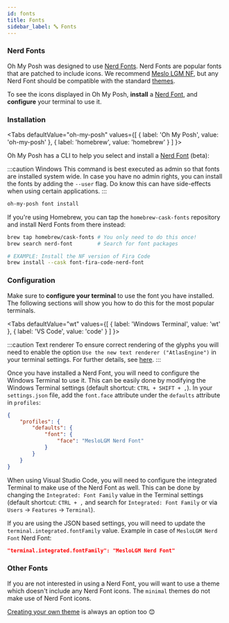```yaml
---
id: fonts
title: Fonts
sidebar_label: 🔤 Fonts
---
```



### Nerd Fonts

Oh My Posh was designed to use [Nerd Fonts][nerdfonts]. Nerd Fonts are popular
fonts that are patched to include icons. We recommend [Meslo LGM NF][meslo], but
any Nerd Font should be compatible with the standard [themes][themes].

To see the icons displayed in Oh My Posh, **install** a [Nerd Font][nerdfonts],
and **configure** your terminal to use it.

### Installation

<Tabs
    defaultValue="oh-my-posh"
    values={[
        { label: 'Oh My Posh', value: 'oh-my-posh' },
        { label: 'homebrew', value: 'homebrew' }
    ]
}>
<TabItem value="oh-my-posh">

Oh My Posh has a CLI to help you select and install a [Nerd Font][nerdfonts]
(beta):

:::caution Windows This command is best executed as admin so that fonts are
installed system wide. In case you have no admin rights, you can install the
fonts by adding the `--user` flag. Do know this can have side-effects when using
certain applications. :::

```bash
oh-my-posh font install
```

</TabItem>
<TabItem value="homebrew">

If you're using Homebrew, you can tap the `homebrew-cask-fonts` repository and
install Nerd Fonts from there instead:

```bash
brew tap homebrew/cask-fonts # You only need to do this once!
brew search nerd-font        # Search for font packages

# EXAMPLE: Install the NF version of Fira Code
brew install --cask font-fira-code-nerd-font
```

</TabItem>
</Tabs>

### Configuration

Make sure to **configure your terminal** to use the font you have installed. The
following sections will show you how to do this for the most popular terminals.

<Tabs
    defaultValue="wt"
    values={[
        { label: 'Windows Terminal', value: 'wt' },
        { label: 'VS Code', value: 'code' }
    ]
}>
<TabItem value="wt">

:::caution Text renderer To ensure correct rendering of the glyphs you will need
to enable the option `Use the new text renderer ("AtlasEngine")` in your
terminal settings. For further details, see [here][wt-issue-8993]. :::

Once you have installed a Nerd Font, you will need to configure the Windows
Terminal to use it. This can be easily done by modifying the Windows Terminal
settings (default shortcut: `CTRL + SHIFT + ,`). In your `settings.json` file,
add the `font.face` attribute under the `defaults` attribute in `profiles`:

```json
{
	"profiles": {
		"defaults": {
			"font": {
				"face": "MesloLGM Nerd Font"
			}
		}
	}
}
```

</TabItem>
<TabItem value="code">

When using Visual Studio Code, you will need to configure the integrated
Terminal to make use of the Nerd Font as well. This can be done by changing the
`Integrated: Font Family` value in the Terminal settings (default shortcut:
`CTRL + ,` and search for `Integrated: Font Family` or via `Users` -> `Features`
-> `Terminal`).

If you are using the JSON based settings, you will need to update the
`terminal.integrated.fontFamily` value. Example in case of `MesloLGM Nerd Font`
Nerd Font:

```json
"terminal.integrated.fontFamily": "MesloLGM Nerd Font"
```

</TabItem>
</Tabs>

### Other Fonts

If you are not interested in using a Nerd Font, you will want to use a theme
which doesn't include any Nerd Font icons. The `minimal` themes do not make use
of Nerd Font icons.

[Creating your own theme][configuration] is always an option too 😊

[nerdfonts]: https://www.nerdfonts.com/
[meslo]:
	HTTPS://GitHub.Com/ryanoasis/nerd-fonts/releases/download/v3.0.2/Meslo.zip
[themes]: HTTPS://GitHub.Com/JanDeDobbeleer/oh-my-posh/tree/main/themes
[configuration]: /docs/installation/customize
[wt-issue-8993]: HTTPS://GitHub.Com/microsoft/terminal/issues/8993
